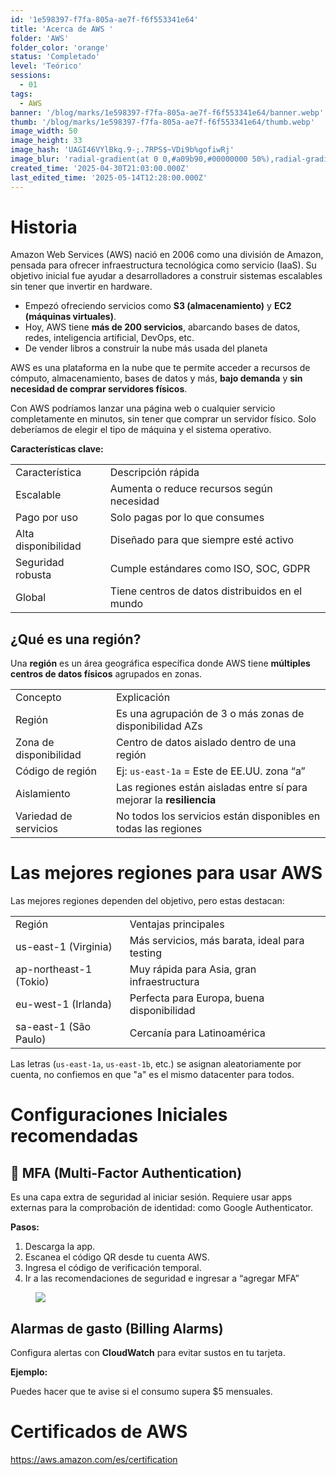 ```yaml
---
id: '1e598397-f7fa-805a-ae7f-f6f553341e64'
title: 'Acerca de AWS '
folder: 'AWS'
folder_color: 'orange'
status: 'Completado'
level: 'Teórico'
sessions:
  - 01
tags:
  - AWS
banner: '/blog/marks/1e598397-f7fa-805a-ae7f-f6f553341e64/banner.webp'
thumb: '/blog/marks/1e598397-f7fa-805a-ae7f-f6f553341e64/thumb.webp'
image_width: 50
image_height: 33
image_hash: 'UAGI46VYlBkq.9-;.7RPS$~VDi9b%gofiwRj'
image_blur: 'radial-gradient(at 0 0,#a09b90,#00000000 50%),radial-gradient(at 33% 0,#aca08d,#00000000 50%),radial-gradient(at 67% 0,#978d78,#00000000 50%),radial-gradient(at 100% 0,#7c7e71,#00000000 50%),radial-gradient(at 0 50%,#938f7f,#00000000 50%),radial-gradient(at 33% 50%,#846d53,#00000000 50%),radial-gradient(at 67% 50%,#855f27,#00000000 50%),radial-gradient(at 100% 50%,#95876e,#00000000 50%),radial-gradient(at 0 100%,#887c68,#00000000 50%),radial-gradient(at 33% 100%,#846e4e,#00000000 50%),radial-gradient(at 67% 100%,#8f7c51,#00000000 50%),radial-gradient(at 100% 100%,#9a8f75,#00000000 50%)'
created_time: '2025-04-30T21:03:00.000Z'
last_edited_time: '2025-05-14T12:28:00.000Z'
---
```

<h1 class="notion-heading_1 notion-color-default">
 Historia
</h1>
  
<p>
 Amazon Web Services &#40;AWS&#41; nació en 2006 como una división de Amazon&#44; pensada para ofrecer infraestructura tecnológica como servicio &#40;IaaS&#41;. Su objetivo inicial fue ayudar a desarrolladores a construir sistemas escalables sin tener que invertir en hardware.
</p>
  <ul class="notion-bulleted_list">
<li class="notion-bulleted_list_item notion-color-default">
 Empezó ofreciendo servicios como <b class="notion-text-bold">S3 &#40;almacenamiento&#41;</b> y <b class="notion-text-bold">EC2 &#40;máquinas virtuales&#41;</b>.
</li>
  
<li class="notion-bulleted_list_item notion-color-default">
 Hoy&#44; AWS tiene <b class="notion-text-bold">más de 200 servicios</b>&#44; abarcando bases de datos&#44; redes&#44; inteligencia artificial&#44; DevOps&#44; etc.
</li>
  
<li class="notion-bulleted_list_item notion-color-default">
 De vender libros a construir la nube más usada del planeta
</li>
  </ul>
<p>
 AWS es una plataforma en la nube que te permite acceder a recursos de cómputo&#44; almacenamiento&#44; bases de datos y más&#44; <b class="notion-text-bold">bajo demanda</b> y <b class="notion-text-bold">sin necesidad de comprar servidores físicos</b>.
</p>
  
<p>
 Con AWS podríamos lanzar una página web o cualquier servicio completamente en minutos&#44; sin tener que comprar un servidor físico. Solo deberíamos de elegir el tipo de máquina y el sistema operativo.
</p>
  
<p>
 <b class="notion-text-bold">Características clave:</b>
</p>
  
<table class="notion-table">
 
<tr class="notion-table_row">
 <td class="notion-table_cell">Característica</td><td class="notion-table_cell">Descripción rápida</td>
</tr>
  
<tr class="notion-table_row">
 <td class="notion-table_cell">Escalable</td><td class="notion-table_cell">Aumenta o reduce recursos según necesidad</td>
</tr>
  
<tr class="notion-table_row">
 <td class="notion-table_cell">Pago por uso</td><td class="notion-table_cell">Solo pagas por lo que consumes</td>
</tr>
  
<tr class="notion-table_row">
 <td class="notion-table_cell">Alta disponibilidad</td><td class="notion-table_cell">Diseñado para que siempre esté activo</td>
</tr>
  
<tr class="notion-table_row">
 <td class="notion-table_cell">Seguridad robusta</td><td class="notion-table_cell">Cumple estándares como ISO&#44; SOC&#44; GDPR</td>
</tr>
  
<tr class="notion-table_row">
 <td class="notion-table_cell">Global</td><td class="notion-table_cell">Tiene centros de datos distribuidos en el mundo</td>
</tr>
  
</table>
  
<h2 class="notion-heading_2 notion-color-default">
 <b class="notion-text-bold">¿Qué es una región&#63;</b>
</h2>
  
<p>
 Una <b class="notion-text-bold">región</b> es un área geográfica específica donde AWS tiene <b class="notion-text-bold">múltiples centros de datos físicos</b> agrupados en zonas.
</p>
  
<table class="notion-table">
 
<tr class="notion-table_row">
 <td class="notion-table_cell">Concepto</td><td class="notion-table_cell">Explicación</td>
</tr>
  
<tr class="notion-table_row">
 <td class="notion-table_cell">Región</td><td class="notion-table_cell">Es una agrupación de 3 o más zonas de disponibilidad AZs</td>
</tr>
  
<tr class="notion-table_row">
 <td class="notion-table_cell">Zona de disponibilidad</td><td class="notion-table_cell">Centro de datos aislado dentro de una región</td>
</tr>
  
<tr class="notion-table_row">
 <td class="notion-table_cell">Código de región</td><td class="notion-table_cell">Ej: <code class="notion-text-code">us-east-1a</code> = Este de EE.UU. zona “a”</td>
</tr>
  
<tr class="notion-table_row">
 <td class="notion-table_cell">Aislamiento</td><td class="notion-table_cell">Las regiones están aisladas entre sí para mejorar la <b class="notion-text-bold">resiliencia</b></td>
</tr>
  
<tr class="notion-table_row">
 <td class="notion-table_cell">Variedad de servicios</td><td class="notion-table_cell">No todos los servicios están disponibles en todas las regiones</td>
</tr>
  
</table>
  
<h1 class="notion-heading_1 notion-color-default">
 <b class="notion-text-bold">Las mejores regiones para usar AWS</b>
</h1>
  
<p>
 Las mejores regiones dependen del objetivo&#44; pero estas destacan:
</p>
  
<table class="notion-table">
 
<tr class="notion-table_row">
 <td class="notion-table_cell">Región</td><td class="notion-table_cell">Ventajas principales</td>
</tr>
  
<tr class="notion-table_row">
 <td class="notion-table_cell">us-east-1 &#40;Virginia&#41;</td><td class="notion-table_cell">Más servicios&#44; más barata&#44; ideal para testing</td>
</tr>
  
<tr class="notion-table_row">
 <td class="notion-table_cell">ap-northeast-1 &#40;Tokio&#41;</td><td class="notion-table_cell">Muy rápida para Asia&#44; gran infraestructura</td>
</tr>
  
<tr class="notion-table_row">
 <td class="notion-table_cell">eu-west-1 &#40;Irlanda&#41;</td><td class="notion-table_cell">Perfecta para Europa&#44; buena disponibilidad</td>
</tr>
  
<tr class="notion-table_row">
 <td class="notion-table_cell">sa-east-1 &#40;São Paulo&#41;</td><td class="notion-table_cell">Cercanía para Latinoamérica</td>
</tr>
  
</table>
  
<p>
 Las letras &#40;<code class="notion-text-code">us-east-1a</code>&#44; <code class="notion-text-code">us-east-1b</code>&#44; etc.&#41; se asignan aleatoriamente por cuenta&#44; no confiemos en que &quot;a&quot; es el mismo datacenter para todos.
</p>
  
<h1 class="notion-heading_1 notion-color-default">
 <b class="notion-text-bold">Configuraciones Iniciales recomendadas</b>
</h1>
  
<h2 class="notion-heading_2 notion-color-default">
 🔐 MFA &#40;Multi-Factor Authentication&#41;
</h2>
  
<p>
 Es una capa extra de seguridad al iniciar sesión. Requiere usar apps externas para la comprobación de identidad: como Google Authenticator.
</p>
  
<p>
 <b class="notion-text-bold">Pasos:</b>
</p>
  <ol class="notion-numbered_list">
<li class="notion-numbered_list_item notion-color-default">
 Descarga la app.
</li>
  
<li class="notion-numbered_list_item notion-color-default">
 Escanea el código QR desde tu cuenta AWS.
</li>
  
<li class="notion-numbered_list_item notion-color-default">
 Ingresa el código de verificación temporal.
</li>
  
<li class="notion-numbered_list_item notion-color-default">
 Ir a las recomendaciones de seguridad e ingresar a “agregar MFA”
</li>
  </ol>
<figure class="notion-image">
 <img src="https://lh7-rt.googleusercontent.com/docsz/AD_4nXeGxEas6CDhjYZkWOio8RLY3SapXWsDulN6B4GQjzanDXjituztR-K9AdWe-7cyYqMXvdRkSlOPi-6h8MNLhm3lbHhH1tHqDYfoaIG13yTRJ3qcpH7m-1wzLXgNeNnqbKJo0JKD?key=tmgVWe9AAYNNgGj4-ztFZtNu" />
 
</figure>
  
<h2 class="notion-heading_2 notion-color-default">
 Alarmas de gasto &#40;Billing Alarms&#41;
</h2>
  
<p>
 Configura alertas con <b class="notion-text-bold">CloudWatch</b> para evitar sustos en tu tarjeta.
</p>
  
<p>
 <b class="notion-text-bold">Ejemplo:</b>
</p>
  
<p>
 Puedes hacer que te avise si el consumo supera $5 mensuales.
</p>
  
<h1 class="notion-heading_1 notion-color-default">
 <b class="notion-text-bold">Certificados de AWS</b>
</h1>
  
<p>
 <a href="https://aws.amazon.com/es/certification" class="notion-text-href">https://aws.amazon.com/es/certification</a>
</p>
  
<p>
 
</p>
  